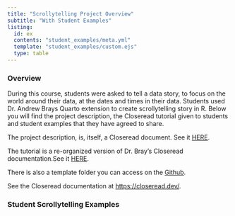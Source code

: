 ```yaml
---
title: "Scrollytelling Project Overview"
subtitle: "With Student Examples"
listing:
  id: ex
  contents: "student_examples/meta.yml"
  template: "student_examples/custom.ejs"
  type: table
---
```


### Overview

During this course, students were asked to tell a data story, to focus on the world around their data, at the dates and times in their data. Students used Dr. Andrew Brays Quarto extension to create scrollytelling story in R. Below you will find the project description, the Closeread  tutorial given to students and student examples that they have agreed to share. 

The project description, is, itself, a Closeread document. See it [HERE](project_scrollytelling_desc.qmd). 

The tutorial is a re-organized version of Dr. Bray's Closeread documentation.See it [HERE](closeread_tutorial.qmd).

There is also a template folder you can access on the [Github](https://github.com/stats-tgeorge/STA364_TSApps). 

See the Closeread documentation at <https://closeread.dev/>.

### Student Scrollytelling Examples

::: {#ex}
:::
